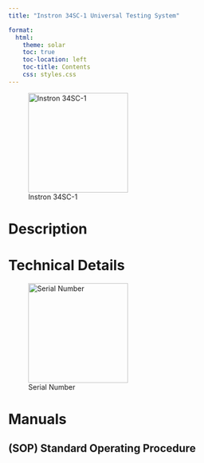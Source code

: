 ---
title: "Instron 34SC-1 Universal Testing System"

format:
  html:
    theme: solar 
    toc: true
    toc-location: left
    toc-title: Contents
    css: styles.css
---

![Instron 34SC-1](/docs/assets/images/Instron-3400-Series-Single-Column-Table-Model-1000x1000.jpg){width=200}


# Description

# Technical Details

![Serial Number](/assets/images/Instron-34SC-1-Serial.jpg){width=200}


# Manuals

## (SOP) Standard Operating Procedure
